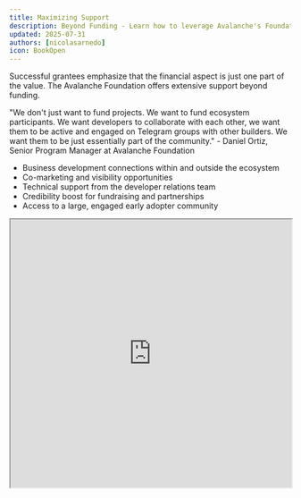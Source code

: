 ```yaml
---
title: Maximizing Support
description: Beyond Funding - Learn how to leverage Avalanche's Foundation Support channels to multiply your grant's impact
updated: 2025-07-31
authors: [nicolasarnedo]
icon: BookOpen
---
```


Successful grantees emphasize that the financial aspect is just one part of the value. The Avalanche Foundation offers extensive support beyond funding.

<Callout type="quote">
<div style={{ fontSize: '1.1rem'}}>
<span style={{ fontWeight: 'bold' }}>"We don't just want to fund projects. We want to fund ecosystem participants. We want developers to collaborate with each other, we want them to be active and engaged on Telegram groups with other builders. We want them to be just essentially part of the community."</span> - Daniel Ortiz, Senior Program Manager at Avalanche Foundation
</div>
</Callout>


- Business development connections within and outside the ecosystem
- Co-marketing and visibility opportunities
- Technical support from the developer relations team
- Credibility boost for fundraising and partnerships
- Access to a large, engaged early adopter community

<div style={{ margin: '2rem 0' }}>
  <iframe 
    src="https://drive.google.com/file/d/124dLYKvzyP9L8E66JY3WW1_QLvqHkRwT/preview" 
    width="100%" 
    height="480" 
    allow="autoplay"
    style={{ border: 'none', borderRadius: '8px' }}
  ></iframe>
</div>
